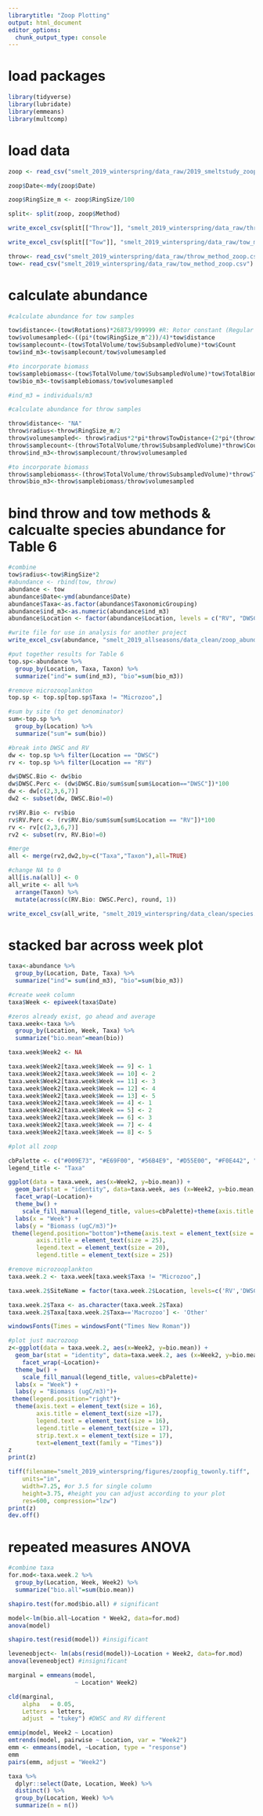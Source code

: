 ```yaml
---
librarytitle: "Zoop Plotting"
output: html_document
editor_options: 
  chunk_output_type: console
---
```


# load packages
```r
library(tidyverse)
library(lubridate)
library(emmeans)
library(multcomp)
```

# load data
```r
zoop <- read_csv("smelt_2019_winterspring/data_raw/2019_smeltstudy_zoop_data.csv")

zoop$Date<-mdy(zoop$Date)

zoop$RingSize_m <- zoop$RingSize/100

split<- split(zoop, zoop$Method)

write_excel_csv(split[["Throw"]], "smelt_2019_winterspring/data_raw/throw_method_zoop.csv")

write_excel_csv(split[["Tow"]], "smelt_2019_winterspring/data_raw/tow_method_zoop.csv")

throw<- read_csv("smelt_2019_winterspring/data_raw/throw_method_zoop.csv")
tow<- read_csv("smelt_2019_winterspring/data_raw/tow_method_zoop.csv")
```

# calculate abundance
```r
#calculate abundance for tow samples

tow$distance<-(tow$Rotations)*26873/999999 #R: Rotor constant (Regular flow = 26873, Low flow = 57560) - used Reg flow meter for this study
tow$volumesampled<-((pi*(tow$RingSize_m^2))/4)*tow$distance
tow$samplecount<-(tow$TotalVolume/tow$SubsampledVolume)*tow$Count
tow$ind_m3<-tow$samplecount/tow$volumesampled

#to incorporate biomass
tow$samplebiomass<-(tow$TotalVolume/tow$SubsampledVolume)*tow$TotalBiomass
tow$bio_m3<-tow$samplebiomass/tow$volumesampled

#ind_m3 = individuals/m3

#calculate abundance for throw samples

throw$distance<- "NA"
throw$radius<-throw$RingSize_m/2
throw$volumesampled<- throw$radius*2*pi*throw$TowDistance+(2*pi*(throw$radius^2))
throw$samplecount<-(throw$TotalVolume/throw$SubsampledVolume)*throw$Count
throw$ind_m3<-throw$samplecount/throw$volumesampled

#to incorporate biomass
throw$samplebiomass<-(throw$TotalVolume/throw$SubsampledVolume)*throw$TotalBiomass
throw$bio_m3<-throw$samplebiomass/throw$volumesampled
```

# bind throw and tow methods & calcualte species abundance for Table 6
```r
#combine
tow$radius<-tow$RingSize*2
#abundance <- rbind(tow, throw)
abundance <- tow
abundance$Date<-ymd(abundance$Date)
abundance$Taxa<-as.factor(abundance$TaxonomicGrouping)
abundance$ind_m3<-as.numeric(abundance$ind_m3)
abundance$Location <- factor(abundance$Location, levels = c("RV", "DWSC"))

#write file for use in analysis for another project
write_excel_csv(abundance, "smelt_2019_allseasons/data_clean/zoop_abundance.csv")

#put together results for Table 6
top.sp<-abundance %>% 
  group_by(Location, Taxa, Taxon) %>% 
  summarize("ind"= sum(ind_m3), "bio"=sum(bio_m3))

#remove microzooplankton
top.sp <- top.sp[top.sp$Taxa != "Microzoo",]

#sum by site (to get denominator)
sum<-top.sp %>% 
  group_by(Location) %>% 
  summarize("sum"= sum(bio))

#break into DWSC and RV
dw <- top.sp %>% filter(Location == "DWSC")
rv <- top.sp %>% filter(Location == "RV")

dw$DWSC.Bio <- dw$bio
dw$DWSC.Perc <- (dw$DWSC.Bio/sum$sum[sum$Location=="DWSC"])*100
dw <- dw[c(2,3,6,7)]
dw2 <- subset(dw, DWSC.Bio!=0)

rv$RV.Bio <- rv$bio
rv$RV.Perc <- (rv$RV.Bio/sum$sum[sum$Location == "RV"])*100
rv <- rv[c(2,3,6,7)]
rv2 <- subset(rv, RV.Bio!=0)

#merge
all <- merge(rv2,dw2,by=c("Taxa","Taxon"),all=TRUE)

#change NA to 0  
all[is.na(all)] <- 0
all_write <- all %>%
  arrange(Taxon) %>%
  mutate(across(c(RV.Bio: DWSC.Perc), round, 1))

write_excel_csv(all_write, "smelt_2019_winterspring/data_clean/species.table_tow.csv")
```

# stacked bar across week plot
```r
taxa<-abundance %>% 
  group_by(Location, Date, Taxa) %>% 
  summarize("ind"= sum(ind_m3), "bio"=sum(bio_m3))

#create week column
taxa$Week <- epiweek(taxa$Date)

#zeros already exist, go ahead and average 
taxa.week<-taxa %>% 
  group_by(Location, Week, Taxa) %>% 
  summarize("bio.mean"=mean(bio))

taxa.week$Week2 <- NA 

taxa.week$Week2[taxa.week$Week == 9] <- 1
taxa.week$Week2[taxa.week$Week == 10] <- 2
taxa.week$Week2[taxa.week$Week == 11] <- 3
taxa.week$Week2[taxa.week$Week == 12] <- 4
taxa.week$Week2[taxa.week$Week == 13] <- 5
taxa.week$Week2[taxa.week$Week == 4] <- 1
taxa.week$Week2[taxa.week$Week == 5] <- 2
taxa.week$Week2[taxa.week$Week == 6] <- 3
taxa.week$Week2[taxa.week$Week == 7] <- 4
taxa.week$Week2[taxa.week$Week == 8] <- 5

#plot all zoop

cbPalette <- c("#009E73", "#E69F00", "#56B4E9", "#D55E00", "#F0E442", "#999999", "#CC79A7")
legend_title <- "Taxa"

ggplot(data = taxa.week, aes(x=Week2, y=bio.mean)) +
  geom_bar(stat = "identity", data=taxa.week, aes (x=Week2, y=bio.mean, fill=factor(Taxa, levels=c("Cladocera", "Calanoid", "Cyclopoid", "Harpacticoid", "Macrozoo", "Microzoo"))), colour="black", width = .5) +
  facet_wrap(~Location)+
  theme_bw() + 
    scale_fill_manual(legend_title, values=cbPalette)+theme(axis.title.x = element_blank()) +
  labs(x = "Week") +
  labs(y = "Biomass (ugC/m3)")+
 theme(legend.position="bottom")+theme(axis.text = element_text(size = 20),
        axis.title = element_text(size = 25),
        legend.text = element_text(size = 20),
        legend.title = element_text(size = 25))

#remove microzooplankton
taxa.week.2 <- taxa.week[taxa.week$Taxa != "Microzoo",]

taxa.week.2$SiteName = factor(taxa.week.2$Location, levels=c('RV','DWSC'))

taxa.week.2$Taxa <- as.character(taxa.week.2$Taxa)
taxa.week.2$Taxa[taxa.week.2$Taxa=='Macrozoo'] <- 'Other'

windowsFonts(Times = windowsFont("Times New Roman"))

#plot just macrozoop
z<-ggplot(data = taxa.week.2, aes(x=Week2, y=bio.mean)) +
  geom_bar(stat = "identity", data=taxa.week.2, aes (x=Week2, y=bio.mean, fill=factor(Taxa, levels=c("Cladocera", "Calanoid", "Cyclopoid", "Harpacticoid", "Other"))), colour="black", width = .5) +
    facet_wrap(~Location)+
  theme_bw() + 
    scale_fill_manual(legend_title, values=cbPalette)+
  labs(x = "Week") +
  labs(y = "Biomass (ugC/m3)")+
 theme(legend.position="right")+
  theme(axis.text = element_text(size = 16),
        axis.title = element_text(size =17),
        legend.text = element_text(size = 16),
        legend.title = element_text(size = 17),
        strip.text.x = element_text(size = 17),
        text=element_text(family = "Times"))
z
print(z)

tiff(filename="smelt_2019_winterspring/figures/zoopfig_towonly.tiff", 
    units="in", 
    width=7.25, #or 3.5 for single column
    height=3.75, #height you can adjust according to your plot
    res=600, compression="lzw")
print(z)
dev.off()
```

# repeated measures ANOVA
```r
#combine taxa 
for.mod<-taxa.week.2 %>% 
  group_by(Location, Week, Week2) %>% 
  summarize("bio.all"=sum(bio.mean)) 

shapiro.test(for.mod$bio.all) # significant

model<-lm(bio.all~Location * Week2, data=for.mod)
anova(model)

shapiro.test(resid(model)) #insigificant

leveneobject<- lm(abs(resid(model))~Location + Week2, data=for.mod)
anova(leveneobject) #insignificant

marginal = emmeans(model, 
                   ~ Location* Week2)

cld(marginal,
    alpha   = 0.05, 
    Letters = letters,     
    adjust  = "tukey") #DWSC and RV different

emmip(model, Week2 ~ Location)
emtrends(model, pairwise ~ Location, var = "Week2")
emm <- emmeans(model, ~Location, type = "response")
emm
pairs(emm, adjust = "Week2")
```

```r
taxa %>%
  dplyr::select(Date, Location, Week) %>%
  distinct() %>%
  group_by(Location, Week) %>%
  summarize(n = n())
```





